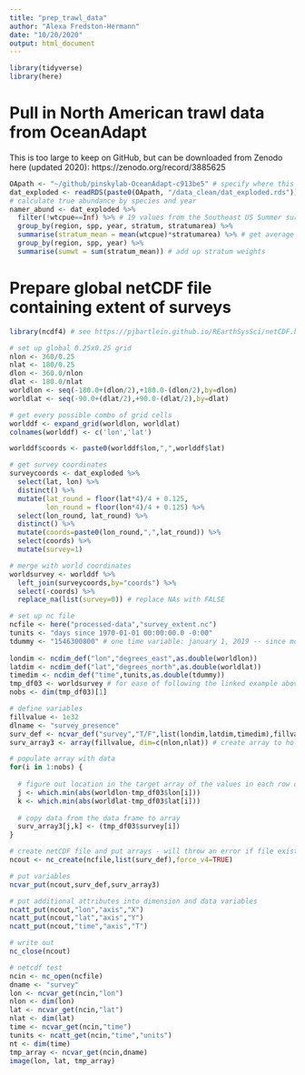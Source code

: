 ```yaml
---
title: "prep_trawl_data"
author: "Alexa Fredston-Hermann"
date: "10/20/2020"
output: html_document
---
```


```r
library(tidyverse)
library(here)
```

# Pull in North American trawl data from OceanAdapt 

This is too large to keep on GitHub, but can be downloaded from Zenodo here (updated 2020): https://zenodo.org/record/3885625 



```r
OApath <- "~/github/pinskylab-OceanAdapt-c913be5" # specify where this directory is stored on your machine 
dat_exploded <- readRDS(paste0(OApath, "/data_clean/dat_exploded.rds")) # pull in the entire dataset with zeros representing true absences; think this is based on the list of common species in all-regions-trimmed 
# calculate true abundance by species and year 
namer_abund <- dat_exploded %>% 
  filter(!wtcpue==Inf) %>% # 19 values from the Southeast US Summer survey in 1992 have values of Inf for some reason
  group_by(region, spp, year, stratum, stratumarea) %>% 
  summarise(stratum_mean = mean(wtcpue)*stratumarea) %>% # get average wtcpue for this species*region*year in each stratum, and multiply by size of stratum; collapses df down to one row per species*year*region*stratum 
  group_by(region, spp, year) %>% 
  summarise(sumwt = sum(stratum_mean)) # add up stratum weights 

```

# Prepare global netCDF file containing extent of surveys

```r
library(ncdf4) # see https://pjbartlein.github.io/REarthSysSci/netCDF.html#create-and-write-a-netcdf-file

# set up global 0.25x0.25 grid
nlon <- 360/0.25
nlat <- 180/0.25
dlon <- 360.0/nlon
dlat <- 180.0/nlat
worldlon <- seq(-180.0+(dlon/2),+180.0-(dlon/2),by=dlon)
worldlat <- seq(-90.0+(dlat/2),+90.0-(dlat/2),by=dlat)

# get every possible combo of grid cells
worlddf <- expand_grid(worldlon, worldlat) 
colnames(worlddf) <- c('lon','lat')

worlddf$coords <- paste0(worlddf$lon,",",worlddf$lat)

# get survey coordinates 
surveycoords <- dat_exploded %>% 
  select(lat, lon) %>% 
  distinct() %>% 
  mutate(lat_round = floor(lat*4)/4 + 0.125,
         lon_round = floor(lon*4)/4 + 0.125) %>% 
  select(lon_round, lat_round) %>% 
  distinct() %>% 
  mutate(coords=paste0(lon_round,",",lat_round)) %>% 
  select(coords) %>% 
  mutate(survey=1)

# merge with world coordinates 
worldsurvey <- worlddf %>% 
  left_join(surveycoords,by="coords") %>% 
  select(-coords) %>% 
  replace_na(list(survey=0)) # replace NAs with FALSE 

# set up nc file
ncfile <- here("processed-data","survey_extent.nc")
tunits <- "days since 1970-01-01 00:00:00.0 -0:00" 
tdummy <- "1546300800" # one time variable: january 1, 2019 -- since most of/all of our data are current through 2018
  
londim <- ncdim_def("lon","degrees_east",as.double(worldlon)) 
latdim <- ncdim_def("lat","degrees_north",as.double(worldlat)) 
timedim <- ncdim_def("time",tunits,as.double(tdummy))
tmp_df03 <- worldsurvey # for ease of following the linked example above
nobs <- dim(tmp_df03)[1]

# define variables
fillvalue <- 1e32
dlname <- "survey_presence"
surv_def <- ncvar_def("survey","T/F",list(londim,latdim,timedim),fillvalue,dlname,prec="single") # define survey variable
surv_array3 <- array(fillvalue, dim=c(nlon,nlat)) # create array to hold survey data 

# populate array with data 
for(i in 1:nobs) {
  
  # figure out location in the target array of the values in each row of the data frame
  j <- which.min(abs(worldlon-tmp_df03$lon[i]))
  k <- which.min(abs(worldlat-tmp_df03$lat[i]))
  
  # copy data from the data frame to array
  surv_array3[j,k] <- (tmp_df03$survey[i])
}

# create netCDF file and put arrays - will throw an error if file exists
ncout <- nc_create(ncfile,list(surv_def),force_v4=TRUE)

# put variables
ncvar_put(ncout,surv_def,surv_array3)

# put additional attributes into dimension and data variables
ncatt_put(ncout,"lon","axis","X")
ncatt_put(ncout,"lat","axis","Y")
ncatt_put(ncout,"time","axis","T")

# write out
nc_close(ncout)

# netcdf test 
ncin <- nc_open(ncfile)
dname <- "survey"
lon <- ncvar_get(ncin,"lon")
nlon <- dim(lon)
lat <- ncvar_get(ncin,"lat")
nlat <- dim(lat)
time <- ncvar_get(ncin,"time")
tunits <- ncatt_get(ncin,"time","units")
nt <- dim(time)
tmp_array <- ncvar_get(ncin,dname)
image(lon, lat, tmp_array)
```

